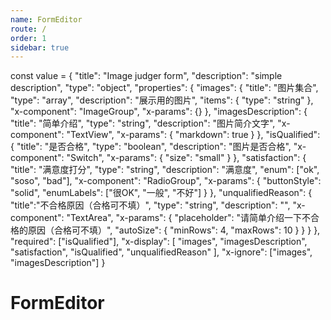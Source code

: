 ```yaml
---
name: FormEditor
route: /
order: 1
sidebar: true
---
```


const value = {
    "title": "Image judger form",
    "description": "simple description",
    "type": "object",
    "properties": {
      "images": {
        "title": "图片集合",
        "type": "array",
        "description": "展示用的图片",
        "items": {
          "type": "string"
        },
        "x-component": "ImageGroup",
        "x-params": {}
      },
      "imagesDescription": {
        "title": "简单介绍",
        "type": "string",
        "description": "图片简介文字",
        "x-component": "TextView",
        "x-params": {
          "markdown": true
        }
      },
      "isQualified": {
        "title": "是否合格",
        "type": "boolean",
        "description": "图片是否合格",
        "x-component": "Switch",
        "x-params": {
          "size": "small"
        }
      },
      "satisfaction": {
        "title": "满意度打分",
        "type": "string",
        "description": "满意度",
        "enum": ["ok", "soso", "bad"],
        "x-component": "RadioGroup",
        "x-params": {
          "buttonStyle": "solid",
          "enumLabels": ["很OK", "一般", "不好"]
        }
      },
      "unqualifiedReason": {
        "title":"不合格原因（合格可不填）",
        "type": "string",
        "description": "",
        "x-component": "TextArea",
        "x-params": {
          "placeholder": "请简单介绍一下不合格的原因（合格可不填）",
          "autoSize": {
            "minRows": 4,
            "maxRows": 10
          }
        }
      }
    },
    "required": ["isQualified"],
    "x-display": [
      "images",
      "imagesDescription",
      "satisfaction",
      "isQualified",
      "unqualifiedReason"
    ],
    "x-ignore": ["images", "imagesDescription"]
  }


# FormEditor

<div style={{height: '75vh'}}>
    <FormEditor value={value} />
</div>
